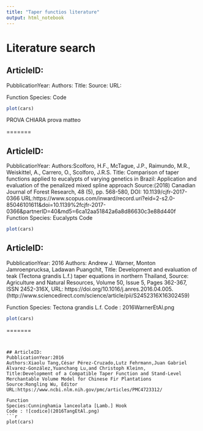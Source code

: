 ```yaml
---
title: "Taper functios literature"
output: html_notebook
---
```


# Literature search

## ArticleID:
PubblicationYear:
Authors:
Title:
Source:
URL:

Function
Species:
Code
```r
plot(cars)
```


PROVA CHIARA prova matteo

=======

## ArticleID:
PubblicationYear:
Authors:Scolforo, H.F., McTague, J.P., Raimundo, M.R., Weiskittel, A., Carrero, O., Scolforo, J.R.S.
Title: Comparison of taper functions applied to eucalypts of varying genetics in Brazil: Application and evaluation of the penalized mixed spline approach
Source:(2018) Canadian Journal of Forest Research, 48 (5), pp. 568-580, DOI: 10.1139/cjfr-2017-0366
URL:https://www.scopus.com/inward/record.uri?eid=2-s2.0-85046101611&doi=10.1139%2fcjfr-2017-0366&partnerID=40&md5=6ca12aa51842a6a8d86630c3e88d440f
Function
Species: Eucalypts
Code
```r
plot(cars)
```

## ArticleID:
PubblicationYear: 2016
Authors: Andrew J. Warner, Monton Jamroenprucksa, Ladawan Puangchit,
Title: Development and evaluation of teak (Tectona grandis L.f.) taper equations in northern Thailand,
Source: Agriculture and Natural Resources, Volume 50, Issue 5, Pages 362-367, ISSN 2452-316X,
URL: https://doi.org/10.1016/j.anres.2016.04.005.
(http://www.sciencedirect.com/science/article/pii/S2452316X16302459)

Function
Species: Tectona grandis L.f.
Code : 2016WarnerEtAl.png
```r
plot(cars)

```
=======
```


## ArticleID:
PubblicationYear:2016
Authors:Xiaolu Tang,César Pérez-Cruzado,Lutz Fehrmann,Juan Gabriel Álvarez-González,Yuanchang Lu,and Christoph Kleinn,
Title:Development of a Compatible Taper Function and Stand-Level Merchantable Volume Model for Chinese Fir Plantations
Source:Rongling Wu, Editor
URL:https://www.ncbi.nlm.nih.gov/pmc/articles/PMC4723312/

Function
Species:Cunninghamia lanceolata [Lamb.] Hook
Code : ![codice](2016TangEtAl.png)
```r
plot(cars)
```




